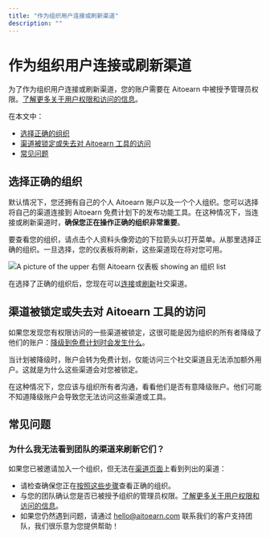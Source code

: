 ```yaml
---
title: "作为组织用户连接或刷新渠道"
description: ""
---
```


# 作为组织用户连接或刷新渠道

为了作为组织用户连接或刷新渠道，您的账户需要在 Aitoearn 中被授予管理员权限。[了解更多关于用户权限和访问的信息](https://支持.aitoearn.com//支持.aitoearn.com/article/670-添加ing-用户s-和-setting-up-权限s-在-您的-组织#h_01EJGFT20P5NVRX8N5QNMNNPHC)。

在本文中：
- [选择正确的组织](#Choosing-the-右侧-组织-uDpX3)
- [渠道被锁定或失去对 Aitoearn 工具的访问](#01F8XC6QFBA57V77H1YP83AWWF)
- [常见问题](#FAQ-AsJDx)

## 选择正确的组织

默认情况下，您还拥有自己的个人 Aitoearn 账户以及一个个人组织。您可以选择将自己的渠道连接到 Aitoearn 免费计划下的发布功能工具。在这种情况下，当连接或刷新渠道时，**确保您正在操作正确的组织非常重要**。

要查看您的组织，请点击个人资料头像旁边的下拉箭头以打开菜单。从那里选择正确的组织。一旦选择，您的仪表板将刷新，这些渠道现在将对您可用。

![A picture of the upper 右侧 Aitoearn 仪表板 showing an 组织 list](//d33v4339jhl8k0.cloudfront.net/docs/assets/64cb6cf86d4a3e191f237e66/图片s/65149919f8eafb48f4e81327/img-1703224-1695848728-1002742817.png)

在选择了正确的组织后，您现在可以[连接](https://支持.aitoearn.com//支持.aitoearn.com/article/564-连接ing-您的-channels-到-aitoearn)或[刷新](https://支持.aitoearn.com//支持.aitoearn.com/article/573-refreshing-a-channel-在-aitoearn)社交渠道。

## 渠道被锁定或失去对 Aitoearn 工具的访问

如果您发现您有权限访问的一些渠道被锁定，这很可能是因为组织的所有者降级了他们的账户：[降级到免费计划时会发生什么](https://aitoearn.帮助scoutdocs.com/article/597-what-h应用ens-何时-您-downgrade-到-the-免费-计划)。

当计划被降级时，账户会转为免费计划，仅能访问三个社交渠道且无法添加额外用户。这就是为什么这些渠道会对您被锁定。

在这种情况下，您应该与组织所有者沟通，看看他们是否有意降级账户。他们可能不知道降级账户会导致您无法访问这些渠道或工具。

## 常见问题

### 为什么我无法看到团队的渠道来刷新它们？

如果您已被邀请加入一个组织，但无法在[渠道页面](https://发布.aitoearn.com/all-channels)上看到列出的渠道：
- 请检查确保您正在[按照这些步骤](#Choosing-the-右侧-组织-uDpX3)查看正确的组织。
- 与您的团队确认您是否已被授予组织的管理员权限。[了解更多关于用户权限和访问的信息](https://支持.aitoearn.com//支持.aitoearn.com/article/670-添加ing-用户s-和-setting-up-权限s-在-您的-组织#h_01EJGFT20P5NVRX8N5QNMNNPHC)。
- 如果您仍然遇到问题，请通过 [hello@aitoearn.com](mailto:hello@aitoearn.com) 联系我们的客户支持团队，我们很乐意为您提供帮助！
